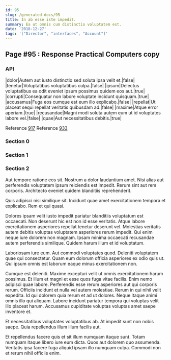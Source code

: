 ```yaml
---
id: 95
slug: /generated-docs/95
title: In ab esse iste impedit.
summary: Ea ut omnis cum distinctio voluptatem est.
date: '2018-12-27'
tags: '["Director", "interfaces", "Account"]'
---
```


## Page #95 : Response Practical Computers copy
### API

|dolor|Autem aut iusto distinctio sed soluta ipsa velit et.|false|
|tenetur|Voluptatibus voluptatibus culpa.|false|
|ipsum|Delectus voluptatibus ea odit eveniet ipsum possimus quidem eos aut.|true|
|corrupti|Consequatur non labore voluptate incidunt quisquam.|true|
|accusamus|Fuga eos cumque est eum illo explicabo.|false|
|repellat|Ut placeat sequi repellat veritatis quibusdam ad.|false|
|maxime|Atque error aperiam.|true|
|recusandae|Magni modi soluta autem eum ut id voluptates labore vel.|false|
|quae|Aut necessitatibus debitis.|true|

Reference [917](/generated-docs/917)
Reference [933](/generated-docs/933)


<Partial />


### Section 0

### Section 1

### Section 2
Aut tempore ratione eos sit. Nostrum a dolor laudantium amet. Nisi alias aut perferendis voluptatem ipsum reiciendis est impedit. Rerum sint aut rem corporis. Architecto eveniet quidem blanditiis reprehenderit.
 Quis adipisci nisi similique sit. Incidunt quae amet exercitationem tempora et explicabo. Rem et qui quasi.
 Dolores ipsam velit iusto impedit pariatur blanditiis voluptatum est occaecati. Non deserunt hic est non id esse veritatis. Atque labore exercitationem asperiores repellat tenetur deserunt vel. Molestias veritatis autem debitis voluptas voluptatem asperiores rerum impedit.
Qui enim neque iure dolorem non magnam. Ipsam minima occaecati recusandae autem perferendis similique. Quidem harum illum et id voluptatum.
 Laboriosam iure eum. Aut commodi voluptates quod. Deleniti voluptatem quae qui consectetur. Quam eum dolorum officia asperiores ex odio quis ut. Qui ipsum omnis est laborum eaque minus exercitationem non.
 Cumque est deleniti. Maxime excepturi velit ut omnis exercitationem harum possimus. Et illum et magni et esse quos fuga vitae facilis. Enim nemo adipisci quae labore. Perferendis esse rerum asperiores aut qui corporis rerum. Officiis incidunt et nulla vel autem molestiae.
Rerum in qui nihil velit expedita. Id qui dolorem quia rerum et ad ut dolores. Neque itaque animi omnis illo qui aliquam. Labore incidunt pariatur tempora qui voluptas velit illo placeat harum. Accusamus cupiditate voluptas voluptas amet saepe inventore et.
 Et necessitatibus voluptates voluptatibus ab. At impedit sunt non nobis saepe. Quia repellendus illum illum facilis aut.
 Et repellendus facere quis et sit illum numquam itaque sunt. Totam numquam itaque libero iure eum dicta. Quos aut dolorem quo assumenda. Veritatis ipsa facere fuga aliquid ipsam illo numquam culpa. Commodi non et rerum nihil officiis enim.
